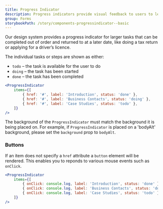 ```yaml
---
title: Progress Indicator
description: Progress indicators provide visual feedback to users to let them know and understand their current context at any given time and be assured that they are progressing through the system.
group: Forms
storybookPath: /story/components-progressindicator--basic
---
```


Our design system provides a progress indicator for larger tasks that can be completed out of order and returned to at a later date, like doing a tax return or applying for a driver’s licence.

The individual tasks or steps are shown as either:

- `todo` – the task is available for the user to do
- `doing` – the task has been started
- `done` – the task has been completed

```jsx live
<ProgressIndicator
	items={[
		{ href: '#', label: 'Introduction', status: 'done' },
		{ href: '#', label: 'Business Contacts', status: 'doing' },
		{ href: '#', label: 'Case Studies', status: 'todo' },
	]}
/>
```

The background of the `ProgressIndicator` must match the background it is being placed on. For example, if `ProgressIndicator` is placed on a 'bodyAlt' background, please set the `background` prop to `bodyAlt`.

### Buttons

If an item does not specify a `href` attribute a `button` element will be rendered. This enables you to reponds to various mouse events such as `onClick`.

```jsx live
<ProgressIndicator
	items={[
		{ onClick: console.log, label: 'Introduction', status: 'done' },
		{ onClick: console.log, label: 'Business Contacts', status: 'doing' },
		{ onClick: console.log, label: 'Case Studies', status: 'todo' },
	]}
/>
```
